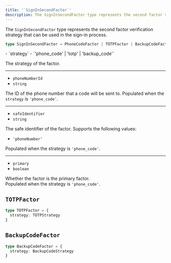 ```yaml
---
title: '`SignInSecondFactor`'
description: The SignInSecondFactor type represents the second factor verification strategy that can be used in the sign-in process.
---
```


The `SignInSecondFactor` type represents the second factor verification strategy that can be used in the sign-in process.

```ts
type SignInSecondFactor = PhoneCodeFactor | TOTPFactor | BackupCodeFactor
```

<Properties>
  - `strategy`
  - `'phone_code' | 'totp' | 'backup_code'`

  The strategy of the factor.

  ---

  - `phoneNumberId`
  - `string`

  The ID of the phone number that a code will be sent to. Populated when the `strategy` is `'phone_code'`.

  ---

  - `safeIdentifier`
  - `string`

  The safe identifier of the factor. Supports the following values:

  - `'phoneNumber'`

  Populated when the strategy is `'phone_code'`.

  ---

  - `primary`
  - `boolean`

  Whether the factor is the primary factor. <br />Populated when the strategy is `'phone_code'`.
</Properties>

## `TOTPFactor`

```ts
type TOTPFactor = {
  strategy: TOTPStrategy
}
```

## `BackupCodeFactor`

```ts
type BackupCodeFactor = {
  strategy: BackupCodeStrategy
}
```
